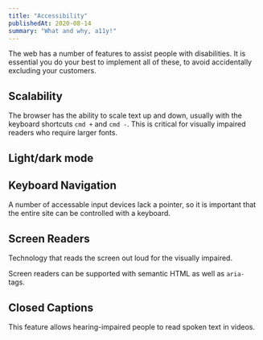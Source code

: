 ```yaml
---
title: "Accessibility"
publishedAt: 2020-08-14
summary: "What and why, a11y!"
---
```


The web has a number of features to assist people with disabilities. It is essential you do your best to implement all of these, to avoid accidentally excluding your customers.

## Scalability

The browser has the ability to scale text up and down, usually with the keyboard shortcuts `cmd +` and `cmd -`. This is critical for visually impaired readers who require larger fonts.

## Light/dark mode

## Keyboard Navigation

A number of accessable input devices lack a pointer, so it is important that the entire site can be controlled with a keyboard.

## Screen Readers

Technology that reads the screen out loud for the visually impaired.

Screen readers can be supported with semantic HTML as well as `aria-` tags.

## Closed Captions

This feature allows hearing-impaired people to read spoken text in videos.

<!--- © Aven LLC and Aven Contributors. Licensed under Creative Commons BY-NC-SA 4.0 https://creativecommons.org/licenses/by-nc-sa/4.0/ -->
